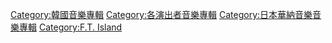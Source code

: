 [[Category:韓國音樂專輯|Category:韓國音樂專輯]]
[[Category:各演出者音樂專輯|Category:各演出者音樂專輯]]
[[Category:日本華納音樂音樂專輯|Category:日本華納音樂音樂專輯]]
[[Category:F.T._Island|Category:F.T. Island]]